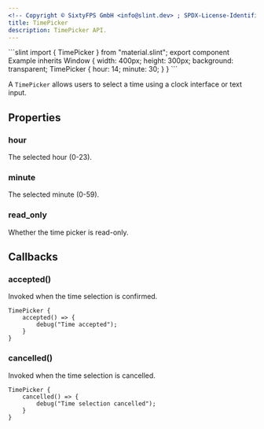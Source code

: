 ```yaml
---
<!-- Copyright © SixtyFPS GmbH <info@slint.dev> ; SPDX-License-Identifier: MIT -->
title: TimePicker
description: TimePicker API.
---
```



<CodeSnippetMD imagePath="" imageWidth="0" imageHeight="0" imageAlt="">
```slint
import { TimePicker } from "material.slint";
export component Example inherits Window {
    width: 400px;
    height: 300px;
    background: transparent;
    TimePicker {
        hour: 14;
        minute: 30;
    }
}
```
</CodeSnippetMD>

A `TimePicker` allows users to select a time using a clock interface or text input.

## Properties

### hour
<SlintProperty propName="hour" typeName="int" propertyVisibility="in-out">
The selected hour (0-23).
</SlintProperty>

### minute
<SlintProperty propName="minute" typeName="int" propertyVisibility="in-out">
The selected minute (0-59).
</SlintProperty>

### read_only
<SlintProperty propName="read_only" typeName="bool">
Whether the time picker is read-only.
</SlintProperty>

## Callbacks

### accepted()
Invoked when the time selection is confirmed.

```slint {2-4}
TimePicker {
    accepted() => {
        debug("Time accepted");
    }
}
```

### cancelled()
Invoked when the time selection is cancelled.

```slint {2-4}
TimePicker {
    cancelled() => {
        debug("Time selection cancelled");
    }
}
```